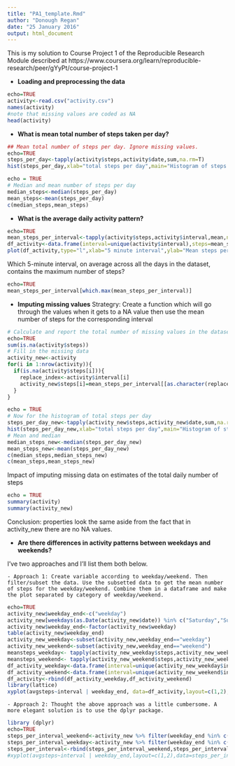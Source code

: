 ```yaml
---
title: "PA1_template.Rmd"
author: "Donough Regan"
date: "25 January 2016"
output: html_document
---
```

This is my solution to Course Project 1 of the Reproducible Research Module described
at https://www.coursera.org/learn/reproducible-research/peer/gYyPt/course-project-1

- **Loading and preprocessing the data**

```r
echo=TRUE
activity<-read.csv("activity.csv")
names(activity)
#note that missing values are coded as NA
head(activity)
```
- **What is mean total number of steps taken per day?**
```r
## Mean total number of steps per day. Ignore missing values.
echo=TRUE
steps_per_day<-tapply(activity$steps,activity$date,sum,na.rm=T)
hist(steps_per_day,xlab="total steps per day",main="Histogram of steps per day")
```
```r
echo = TRUE
# Median and mean number of steps per day
median_steps<-median(steps_per_day)
mean_steps<-mean(steps_per_day)
c(median_steps,mean_steps)
```

- **What is the average daily activity pattern?**
```r
echo=TRUE
mean_steps_per_interval<-tapply(activity$steps,activity$interval,mean,na.rm=T)
df_activity<-data.frame(interval=unique(activity$interval),steps=mean_steps_per_interval)
plot(df_activity,type="l",xlab="5 minute interval",ylab="Mean steps per interval",main="Average steps made in each 5 minute interval")
```
Which 5-minute interval, on average across all the days in the dataset, contains the maximum number of steps?
```r
echo=TRUE
mean_steps_per_interval[which.max(mean_steps_per_interval)]
```

- **Imputing missing values**
Strategry: Create a function which will go through the values when it gets to a NA value then use the mean number of steps for the corresponding interval

```r
# Calculate and report the total number of missing values in the dataset (i.e. the total number of rows with NAs)
echo=TRUE
sum(is.na(activity$steps))
# Fill in the missing data
activity_new<-activity
for(i in 1:nrow(activity)){
  if(is.na(activity$steps[i])){
    replace_index<-activity$interval[i]
    activity_new$steps[i]=mean_steps_per_interval[[as.character(replace_index)]]
  }
}
```

```r
echo = TRUE
# Now for the histogram of total steps per day
steps_per_day_new<-tapply(activity_new$steps,activity_new$date,sum,na.rm=T)
hist(steps_per_day_new,xlab="total steps per day",main="Histogram of steps per day")
# Mean and median
median_steps_new<-median(steps_per_day_new)
mean_steps_new<-mean(steps_per_day_new)
c(median_steps,median_steps_new)
c(mean_steps,mean_steps_new)
```
Impact of imputing missing data on estimates of the total daily number of steps
```r
echo = TRUE
summary(activity)
summary(activity_new)
```
Conclusion: properties look the same aside from the fact that in activity_new there are no NA values.

- **Are there differences in activity patterns between weekdays and weekends?**

I've two approaches and I'll list them both below.

    - Approach 1: Create variable according to weekday/weekend. Then filter/subset the data. Use the subsetted data to get the mean number of steps for the weekday/weekend. Combine them in a dataframe and make the plot separated by category of weekday/weekend.
```r
echo=TRUE
activity_new$weekday_end<-c("weekday")
activity_new[weekdays(as.Date(activity_new$date)) %in% c("Saturday","Sunday"),]$weekday_end<-c("weekend")
activity_new$weekday_end<-factor(activity_new$weekday)
table(activity_new$weekday_end)
activity_new_weekday<-subset(activity_new,weekday_end=="weekday")
activity_new_weekend<-subset(activity_new,weekday_end=="weekend")
meansteps_weekday<- tapply(activity_new_weekday$steps,activity_new_weekday$interval,mean)
meansteps_weekend<- tapply(activity_new_weekend$steps,activity_new_weekend$interval,mean)
df_activity_weekday<-data.frame(interval=unique(activity_new_weekday$interval),avgsteps=meansteps_weekday,weekday_end="weekday")
df_activity_weekend<-data.frame(interval=unique(activity_new_weekend$interval),avgsteps=meansteps_weekend,weekday_end="weekend")
df_activity<-rbind(df_activity_weekday,df_activity_weekend)
library(lattice)
xyplot(avgsteps~interval | weekday_end, data=df_activity,layout=c(1,2),type="l",xlab="Interval",ylab="Number of steps")
```

    - Approach 2: Thought the above approach was a little cumbersome. A more elegant solution is to use the dplyr package.
```r
library (dplyr)
echo=TRUE
steps_per_interval_weekend<-activity_new %>% filter(weekday_end %in% c("weekend")) %>% group_by(interval) %>% summarise(avgsteps=mean(steps),weekday_end=factor("weekend"))
steps_per_interval_weekday<-activity_new %>% filter(weekday_end %in% c("weekday")) %>% group_by(interval) %>% summarise(avgsteps=mean(steps),weekday_end=factor("weekday"))
steps_per_interval<-rbind(steps_per_interval_weekend,steps_per_interval_weekday)
#xyplot(avgsteps~interval | weekday_end,layout=c(1,2),data=steps_per_interval,type="l",xlab="Interval",ylab="Number of steps")
```
